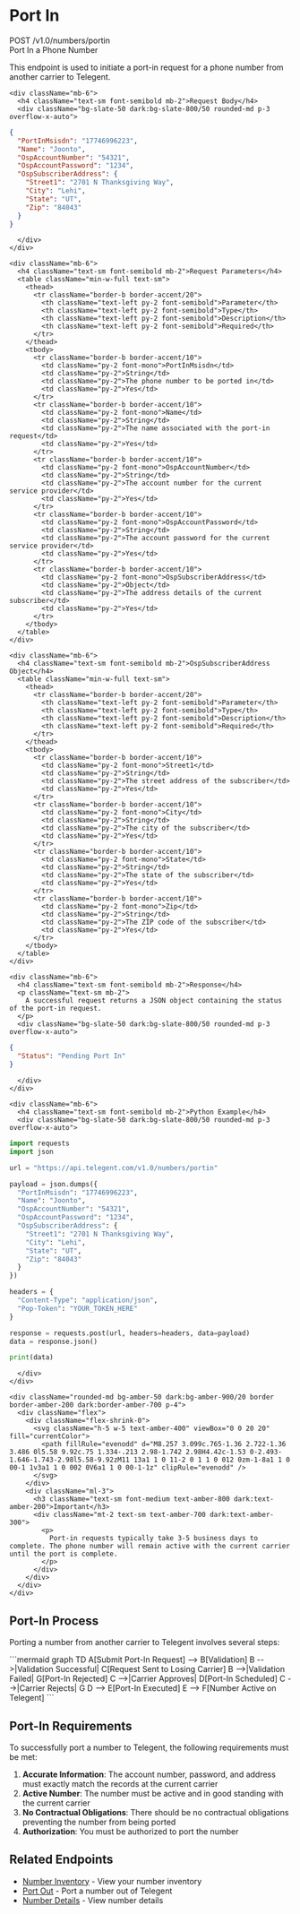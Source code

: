 # Port In

<div className="mt-4 border border-accent/20 rounded-md overflow-hidden">
  <div className="bg-accent/5 px-4 py-2 border-b border-accent/20 flex justify-between items-center">
    <div className="flex items-center gap-2">
      <span className="bg-blue-500 text-white px-2 py-0.5 rounded-md text-xs font-semibold">POST</span>
      <span className="font-mono text-sm">/v1.0/numbers/portin</span>
    </div>
    <span className="text-xs font-medium text-slate-500">Port In a Phone Number</span>
  </div>
  
  <div className="p-4">
    <p className="text-sm mb-4">
      This endpoint is used to initiate a port-in request for a phone number from another carrier to Telegent.
    </p>
    
    <div className="mb-6">
      <h4 className="text-sm font-semibold mb-2">Request Body</h4>
      <div className="bg-slate-50 dark:bg-slate-800/50 rounded-md p-3 overflow-x-auto">
```json
{
  "PortInMsisdn": "17746996223",
  "Name": "Joonto",
  "OspAccountNumber": "54321",
  "OspAccountPassword": "1234",
  "OspSubscriberAddress": {
    "Street1": "2701 N Thanksgiving Way",
    "City": "Lehi",
    "State": "UT",
    "Zip": "84043"
  }
}
```
      </div>
    </div>
    
    <div className="mb-6">
      <h4 className="text-sm font-semibold mb-2">Request Parameters</h4>
      <table className="min-w-full text-sm">
        <thead>
          <tr className="border-b border-accent/20">
            <th className="text-left py-2 font-semibold">Parameter</th>
            <th className="text-left py-2 font-semibold">Type</th>
            <th className="text-left py-2 font-semibold">Description</th>
            <th className="text-left py-2 font-semibold">Required</th>
          </tr>
        </thead>
        <tbody>
          <tr className="border-b border-accent/10">
            <td className="py-2 font-mono">PortInMsisdn</td>
            <td className="py-2">String</td>
            <td className="py-2">The phone number to be ported in</td>
            <td className="py-2">Yes</td>
          </tr>
          <tr className="border-b border-accent/10">
            <td className="py-2 font-mono">Name</td>
            <td className="py-2">String</td>
            <td className="py-2">The name associated with the port-in request</td>
            <td className="py-2">Yes</td>
          </tr>
          <tr className="border-b border-accent/10">
            <td className="py-2 font-mono">OspAccountNumber</td>
            <td className="py-2">String</td>
            <td className="py-2">The account number for the current service provider</td>
            <td className="py-2">Yes</td>
          </tr>
          <tr className="border-b border-accent/10">
            <td className="py-2 font-mono">OspAccountPassword</td>
            <td className="py-2">String</td>
            <td className="py-2">The account password for the current service provider</td>
            <td className="py-2">Yes</td>
          </tr>
          <tr className="border-b border-accent/10">
            <td className="py-2 font-mono">OspSubscriberAddress</td>
            <td className="py-2">Object</td>
            <td className="py-2">The address details of the current subscriber</td>
            <td className="py-2">Yes</td>
          </tr>
        </tbody>
      </table>
    </div>
    
    <div className="mb-6">
      <h4 className="text-sm font-semibold mb-2">OspSubscriberAddress Object</h4>
      <table className="min-w-full text-sm">
        <thead>
          <tr className="border-b border-accent/20">
            <th className="text-left py-2 font-semibold">Parameter</th>
            <th className="text-left py-2 font-semibold">Type</th>
            <th className="text-left py-2 font-semibold">Description</th>
            <th className="text-left py-2 font-semibold">Required</th>
          </tr>
        </thead>
        <tbody>
          <tr className="border-b border-accent/10">
            <td className="py-2 font-mono">Street1</td>
            <td className="py-2">String</td>
            <td className="py-2">The street address of the subscriber</td>
            <td className="py-2">Yes</td>
          </tr>
          <tr className="border-b border-accent/10">
            <td className="py-2 font-mono">City</td>
            <td className="py-2">String</td>
            <td className="py-2">The city of the subscriber</td>
            <td className="py-2">Yes</td>
          </tr>
          <tr className="border-b border-accent/10">
            <td className="py-2 font-mono">State</td>
            <td className="py-2">String</td>
            <td className="py-2">The state of the subscriber</td>
            <td className="py-2">Yes</td>
          </tr>
          <tr className="border-b border-accent/10">
            <td className="py-2 font-mono">Zip</td>
            <td className="py-2">String</td>
            <td className="py-2">The ZIP code of the subscriber</td>
            <td className="py-2">Yes</td>
          </tr>
        </tbody>
      </table>
    </div>
    
    <div className="mb-6">
      <h4 className="text-sm font-semibold mb-2">Response</h4>
      <p className="text-sm mb-2">
        A successful request returns a JSON object containing the status of the port-in request.
      </p>
      <div className="bg-slate-50 dark:bg-slate-800/50 rounded-md p-3 overflow-x-auto">
```json
{
  "Status": "Pending Port In"
}
```
      </div>
    </div>
    
    <div className="mb-6">
      <h4 className="text-sm font-semibold mb-2">Python Example</h4>
      <div className="bg-slate-50 dark:bg-slate-800/50 rounded-md p-3 overflow-x-auto">
```python
import requests
import json

url = "https://api.telegent.com/v1.0/numbers/portin"

payload = json.dumps({
  "PortInMsisdn": "17746996223",
  "Name": "Joonto",
  "OspAccountNumber": "54321",
  "OspAccountPassword": "1234",
  "OspSubscriberAddress": {
    "Street1": "2701 N Thanksgiving Way",
    "City": "Lehi",
    "State": "UT",
    "Zip": "84043"
  }
})

headers = {
  "Content-Type": "application/json",
  "Pop-Token": "YOUR_TOKEN_HERE"
}

response = requests.post(url, headers=headers, data=payload)
data = response.json()

print(data)
```
      </div>
    </div>
    
    <div className="rounded-md bg-amber-50 dark:bg-amber-900/20 border border-amber-200 dark:border-amber-700 p-4">
      <div className="flex">
        <div className="flex-shrink-0">
          <svg className="h-5 w-5 text-amber-400" viewBox="0 0 20 20" fill="currentColor">
            <path fillRule="evenodd" d="M8.257 3.099c.765-1.36 2.722-1.36 3.486 0l5.58 9.92c.75 1.334-.213 2.98-1.742 2.98H4.42c-1.53 0-2.493-1.646-1.743-2.98l5.58-9.92zM11 13a1 1 0 11-2 0 1 1 0 012 0zm-1-8a1 1 0 00-1 1v3a1 1 0 002 0V6a1 1 0 00-1-1z" clipRule="evenodd" />
          </svg>
        </div>
        <div className="ml-3">
          <h3 className="text-sm font-medium text-amber-800 dark:text-amber-200">Important</h3>
          <div className="mt-2 text-sm text-amber-700 dark:text-amber-300">
            <p>
              Port-in requests typically take 3-5 business days to complete. The phone number will remain active with the current carrier until the port is complete.
            </p>
          </div>
        </div>
      </div>
    </div>
  </div>
</div>

## Port-In Process

Porting a number from another carrier to Telegent involves several steps:

<div className="my-6">
```mermaid
graph TD
    A[Submit Port-In Request] --> B[Validation]
    B -->|Validation Successful| C[Request Sent to Losing Carrier]
    B -->|Validation Failed| G[Port-In Rejected]
    C -->|Carrier Approves| D[Port-In Scheduled]
    C -->|Carrier Rejects| G
    D --> E[Port-In Executed]
    E --> F[Number Active on Telegent]
```
</div>

## Port-In Requirements

To successfully port a number to Telegent, the following requirements must be met:

1. **Accurate Information**: The account number, password, and address must exactly match the records at the current carrier
2. **Active Number**: The number must be active and in good standing with the current carrier
3. **No Contractual Obligations**: There should be no contractual obligations preventing the number from being ported
4. **Authorization**: You must be authorized to port the number

## Related Endpoints

- [Number Inventory](/api-reference/intelligent-mobile-numbers/number-inventory) - View your number inventory
- [Port Out](/api-reference/intelligent-mobile-numbers/port-out) - Port a number out of Telegent
- [Number Details](/api-reference/intelligent-mobile-numbers/number-details) - View number details 